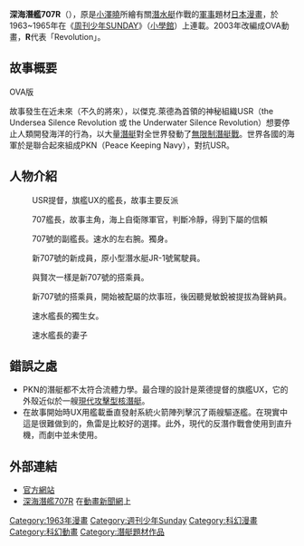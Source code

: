 {{unreferenced|time=2014-05-28T01:42:02+00:00}}
{{Infobox animanga/Headerofja
|title= 深海潛艦707R
|image= 
|size= 
|caption= 
|english= Submarine 707R
|japanese= サブマリン707R
|romaji= Sabumarin 707 R
|genre= 軍事漫畫
}}
{{Infobox animanga/name
|formal= 
|common= {{flagicon|ROC}} - 深海潛艦707R <br/> {{flagicon|PRC}} - 潜艇代号707R
}}
{{Infobox animanga/Manga
|標題= 深海潛艦707
|作者= [[小澤曉|小澤曉]]
|作畫= 
|出版社= {{flagicon|Japan}}
|其他出版社= 
|連載雜誌= [[周刊少年SUNDAY|周刊少年SUNDAY]]
|label= 
|發售日= 
|開始= 1963年
|結束= 1965年
|冊數= 
|話數= 
|其他= 
}}
{{Infobox animanga/OVA
|ONA= 
|標題=深海潛艦707R
|原案=[[小澤曉|小澤曉]]
|原作= 
|導演= [[増尾昭一|増尾昭一]]<br/>[[庵野秀明|庵野秀明]]
|企畫= 
|系列構成= 
|腳本= 
|分鏡= 
|演出= 
|人物原案= 
|人物設定= 
|作畫監督= 
|機械設定= 海老川兼武
|美術監督= 
|色彩設計= 
|撮影監督= 
|音響監督= 
|音樂= 
|動畫製作= 
|製作= 
|發售日= 
|開始= 2003年9月26日
|結束= 2004年4月24日
|話數= 
|其他= 
}}
{{Infobox animanga/Footerofja}}
'''深海潛艦707R'''（{{lang-ja|サブマリン707R}}），原是[[小澤曉|小澤曉]]所繪有關[[潛水艇|潛水艇]]作戰的[[軍事|軍事]]題材[[日本漫畫|日本漫畫]]{{nihongo|《深海潛艦707》|サブマリン707}}，於1963~1965年在《[[周刊少年SUNDAY|周刊少年SUNDAY]]》（[[小學館|小學館]]）上連載。2003年改編成OVA動畫，'''R'''代表「Revolution」。

== 故事概要 ==
;OVA版
故事發生在近未來（不久的將來），以傑克.萊德為首領的神秘組織USR（the Undersea Silence Revolution 或 the Underwater Silence Revolution）想要停止人類開發海洋的行為，以大量[[潛艇|潛艇]]對全世界發動了[[無限制潛艇戰|無限制潛艇戰]]。世界各國的海軍於是聯合起來組成PKN（Peace Keeping Navy），對抗USR。

== 人物介紹 ==
;{{nihongo|傑克·萊德|ジャック・レッド||声优：[[石塚運昇|石塚運昇]]}}
: USR提督，旗艦UX的艦長，故事主要反派

;{{nihongo|速水洋平|はやみ ようへい||声优：[[樋浦勉|樋浦勉]]}}
: 707艦長，故事主角，海上自衛隊軍官，判斷冷靜，得到下屬的信賴

;{{nihongo|南郷隼人|なんごう はやと||声优：[[家中宏|家中宏]]}}
: 707號的副艦長。速水的左右腕。獨身。

;{{nihongo|水早賢次|みなはや けんじ||声优：[[小野賢章|小野賢章]]}}
: 新707號的新成員，原小型潛水艇JR-1號駕駛員。

;{{nihongo|日下五郎|くさか ごろう||声优：[[石田彰|石田彰]]}}
: 與賢次一樣是新707號的搭乘員。

;{{nihongo|海野千太|うんの せんた||声优：[[阪口大助|阪口大助]]}}
: 新707號的搭乘員，開始被配屬的炊事班，後因聽覺敏銳被提拔為聲納員。

;{{nihongo|速水美雪|はやみあゆみ||声优：[[須藤祐実|須藤祐実]]}}
: 速水艦長的獨生女。

;{{nihongo|速水步|はやみみゆき||声优：[[篠原美|篠原美]]}}
: 速水艦長的妻子

==錯誤之處==
*PKN的潛艇都不太符合流體力學。最合理的設計是萊德提督的旗艦UX，它的外殼近似於一艘[[現代|現代]][[攻擊型核潛艇|攻擊型核潛艇]]。
*在故事開始時UX用艦載垂直發射系統火箭陣列擊沉了兩艘驅逐艦。在現實中這是很難做到的，魚雷是比較好的選擇。此外，現代的反潛作戰會使用到直升機，而劇中並未使用。

==外部連結==
* [http://www.sonymusic.co.jp/Animation/SS-707 官方網站 ] {{Wayback|url=http://www.sonymusic.co.jp/Animation/SS-707 |date=20210125034632 }}{{ja}}
* [http://www.animenewsnetwork.com/encyclopedia/anime.php?id=3963 深海潛艦707R] {{Wayback|url=http://www.animenewsnetwork.com/encyclopedia/anime.php?id=3963 |date=20210126102319 }}在[[動畫新聞網|動畫新聞網]]上

{{DEFAULTSORT:Submarine 707R}}
[[Category:1963年漫畫|Category:1963年漫畫]]
[[Category:週刊少年Sunday|Category:週刊少年Sunday]]
[[Category:科幻漫畫|Category:科幻漫畫]]
[[Category:科幻動畫|Category:科幻動畫]]
[[Category:潛艇題材作品|Category:潛艇題材作品]]